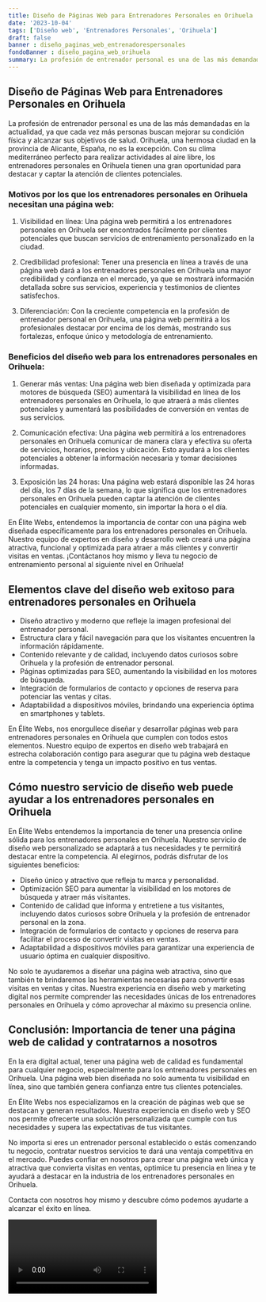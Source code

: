 ```yaml
---
title: Diseño de Páginas Web para Entrenadores Personales en Orihuela
date: '2023-10-04'
tags: ['Diseño web', 'Entrenadores Personales', 'Orihuela']
draft: false
banner : diseño_paginas_web_entrenadorespersonales
fondoBanner : diseño_pagina_web_orihuela
summary: La profesión de entrenador personal es una de las más demandadas en la actualidad, ya que cada vez más personas buscan mejorar su condición física y alcanzar sus objetivos de salud. Orihuela, una hermosa ciudad en la provincia de Alicante, España, no es la excepción. Con su clima mediterráneo perfecto para realizar actividades al aire libre, los entrenadores personales en Orihuela tienen una gran oportunidad para destacar y captar la atención de clientes potenciales.
---
```


## Diseño de Páginas Web para Entrenadores Personales en Orihuela

La profesión de entrenador personal es una de las más demandadas en la actualidad, ya que cada vez más personas buscan mejorar su condición física y alcanzar sus objetivos de salud. Orihuela, una hermosa ciudad en la provincia de Alicante, España, no es la excepción. Con su clima mediterráneo perfecto para realizar actividades al aire libre, los entrenadores personales en Orihuela tienen una gran oportunidad para destacar y captar la atención de clientes potenciales.

### Motivos por los que los entrenadores personales en Orihuela necesitan una página web:

1. Visibilidad en línea: Una página web permitirá a los entrenadores personales en Orihuela ser encontrados fácilmente por clientes potenciales que buscan servicios de entrenamiento personalizado en la ciudad.

2. Credibilidad profesional: Tener una presencia en línea a través de una página web dará a los entrenadores personales en Orihuela una mayor credibilidad y confianza en el mercado, ya que se mostrará información detallada sobre sus servicios, experiencia y testimonios de clientes satisfechos.

3. Diferenciación: Con la creciente competencia en la profesión de entrenador personal en Orihuela, una página web permitirá a los profesionales destacar por encima de los demás, mostrando sus fortalezas, enfoque único y metodología de entrenamiento.

### Beneficios del diseño web para los entrenadores personales en Orihuela:

1. Generar más ventas: Una página web bien diseñada y optimizada para motores de búsqueda (SEO) aumentará la visibilidad en línea de los entrenadores personales en Orihuela, lo que atraerá a más clientes potenciales y aumentará las posibilidades de conversión en ventas de sus servicios.

2. Comunicación efectiva: Una página web permitirá a los entrenadores personales en Orihuela comunicar de manera clara y efectiva su oferta de servicios, horarios, precios y ubicación. Esto ayudará a los clientes potenciales a obtener la información necesaria y tomar decisiones informadas.

3. Exposición las 24 horas: Una página web estará disponible las 24 horas del día, los 7 días de la semana, lo que significa que los entrenadores personales en Orihuela pueden captar la atención de clientes potenciales en cualquier momento, sin importar la hora o el día.

En Élite Webs, entendemos la importancia de contar con una página web diseñada específicamente para los entrenadores personales en Orihuela. Nuestro equipo de expertos en diseño y desarrollo web creará una página atractiva, funcional y optimizada para atraer a más clientes y convertir visitas en ventas. ¡Contáctanos hoy mismo y lleva tu negocio de entrenamiento personal al siguiente nivel en Orihuela!

<GifSeo />

<Cta />

## Elementos clave del diseño web exitoso para entrenadores personales en Orihuela

- Diseño atractivo y moderno que refleje la imagen profesional del entrenador personal.
- Estructura clara y fácil navegación para que los visitantes encuentren la información rápidamente.
- Contenido relevante y de calidad, incluyendo datos curiosos sobre Orihuela y la profesión de entrenador personal.
- Páginas optimizadas para SEO, aumentando la visibilidad en los motores de búsqueda.
- Integración de formularios de contacto y opciones de reserva para potenciar las ventas y citas.
- Adaptabilidad a dispositivos móviles, brindando una experiencia óptima en smartphones y tablets.

En Élite Webs, nos enorgullece diseñar y desarrollar páginas web para entrenadores personales en Orihuela que cumplen con todos estos elementos. Nuestro equipo de expertos en diseño web trabajará en estrecha colaboración contigo para asegurar que tu página web destaque entre la competencia y tenga un impacto positivo en tus ventas.

## Cómo nuestro servicio de diseño web puede ayudar a los entrenadores personales en Orihuela

En Élite Webs entendemos la importancia de tener una presencia online sólida para los entrenadores personales en Orihuela. Nuestro servicio de diseño web personalizado se adaptará a tus necesidades y te permitirá destacar entre la competencia. Al elegirnos, podrás disfrutar de los siguientes beneficios:

- Diseño único y atractivo que refleja tu marca y personalidad.
- Optimización SEO para aumentar la visibilidad en los motores de búsqueda y atraer más visitantes.
- Contenido de calidad que informa y entretiene a tus visitantes, incluyendo datos curiosos sobre Orihuela y la profesión de entrenador personal en la zona.
- Integración de formularios de contacto y opciones de reserva para facilitar el proceso de convertir visitas en ventas.
- Adaptabilidad a dispositivos móviles para garantizar una experiencia de usuario óptima en cualquier dispositivo.

No solo te ayudaremos a diseñar una página web atractiva, sino que también te brindaremos las herramientas necesarias para convertir esas visitas en ventas y citas. Nuestra experiencia en diseño web y marketing digital nos permite comprender las necesidades únicas de los entrenadores personales en Orihuela y cómo aprovechar al máximo su presencia online.

## Conclusión: Importancia de tener una página web de calidad y contratarnos a nosotros

En la era digital actual, tener una página web de calidad es fundamental para cualquier negocio, especialmente para los entrenadores personales en Orihuela. Una página web bien diseñada no solo aumenta tu visibilidad en línea, sino que también genera confianza entre tus clientes potenciales.

En Élite Webs nos especializamos en la creación de páginas web que se destacan y generan resultados. Nuestra experiencia en diseño web y SEO nos permite ofrecerte una solución personalizada que cumple con tus necesidades y supera las expectativas de tus visitantes.

No importa si eres un entrenador personal establecido o estás comenzando tu negocio, contratar nuestros servicios te dará una ventaja competitiva en el mercado. Puedes confiar en nosotros para crear una página web única y atractiva que convierta visitas en ventas, optimice tu presencia en línea y te ayudará a destacar en la industria de los entrenadores personales en Orihuela.

Contacta con nosotros hoy mismo y descubre cómo podemos ayudarte a alcanzar el éxito en línea.

<Video />

<CtaBot job='Entrenadores Personales' city='Orihuela'/>

<Gmaps query='Orihuela+españa+maps' />
